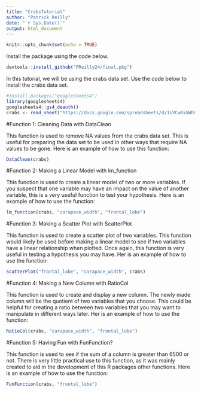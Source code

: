 ```yaml
---
title: "CrabsTutorial"
author: "Patrick Reilly"
date: "`r Sys.Date()`"
output: html_document
---
```


```r
knitr::opts_chunk$set(echo = TRUE)
```

Install the package using the code below.

```r

devtools::install_github("PReilly24/final.pkg")

```

In this tutorial, we will be using the crabs data set. Use the code below to install the crabs data set.

```r
#install.packages("googlesheets4")
library(googlesheets4)
googlesheets4::gs4_deauth()
crabs <- read_sheet("https://docs.google.com/spreadsheets/d/1iVCw0iGWDRlm5Ktyh_O3YQxS9nL1RfbCTyOsOjeY8M4/edit?usp=sharing")

```

#Function 1: Cleaning Data with DataClean

This function is used to remove NA values from the crabs data set. This is useful for preparing the data set to be used in other ways that require NA values to be gone. Here is an example of how to use this function:

```r
DataClean(crabs)
```

#Function 2: Making a Linear Model with lm_function

This function is used to create a linear model of two or more variables. If you suspect that one variable may have an impact on the value of another variable, this is a very useful function to test your hypothesis. Here is an example of how to use the function:

```r
lm_function(crabs, "carapace_width", "frontal_lobe")
```

#Function 3: Making a Scatter Plot with ScatterPlot


This function is used to create a scatter plot of two variables. This function would likely be used before making a linear model to see if two variables have a linear relationship when plotted. Once again, this function is very useful in testing a hypothesis you may have. Her is an example of how to use the function:

```r
ScatterPlot("frontal_lobe", "carapace_width", crabs)
```

#Function 4: Making a New Column with RatioCol

This function is used to create and display a new column. The newly made column will be the quotient of two variables that you choose. This could be helpful for creating a ratio between two variables that you may want to manipulate in different ways later. Her is an example of how to use the function:

```r
RatioCol(crabs, "carapace_width", "frontal_lobe")
```

#Function 5: Having Fun with FunFunction?

This function is used to see if the sum of a column is greater than 6500 or not. There is very little practical use to this function, as it was mainly created to aid in the development of this R packages other functions. Here is an example of how to use the function:

```r
FunFunction(crabs, "frontal_lobe")
```